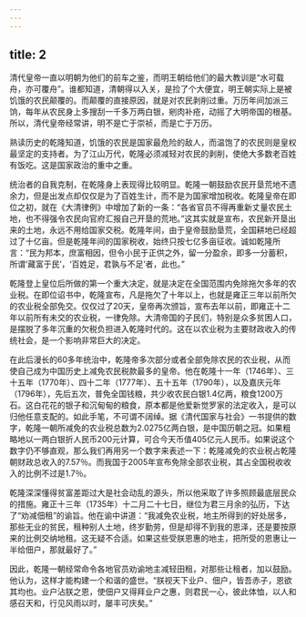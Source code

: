 ```yaml
---
---
---
```

title: 2
---



清代皇帝一直以明朝为他们的前车之鉴，而明王朝给他们的最大教训是“水可载舟，亦可覆舟”。谁都知道，清朝得以入关，是捡了个大便宜，明王朝实际上是被饥饿的农民颠覆的。而颠覆的直接原因，就是对农民剥削过重。万历年间加派三饷，每年从农民身上多搜刮一千多万两白银，剜肉补疮，动摇了大明帝国的根基。所以，清代皇帝经常讲，明不是亡于崇祯，而是亡于万历。

熟读历史的乾隆知道，饥饿的农民是国家最危险的敌人，而温饱了的农民则是皇权最坚定的支持者。为了江山万代，乾隆必须减轻对农民的剥削，使绝大多数老百姓有饭吃。这是国家政治的重中之重。

统治者的自我克制，在乾隆身上表现得比较明显。乾隆一朝鼓励农民开垦荒地不遗余力，但是出发点却仅仅是为了百姓生计，而不是为国家增加税收。乾隆皇帝在即位之初，就在《大清律例》中增加了新的一条：“各省官员不得再重新丈量农民土地，也不得强令农民向官府汇报自己开垦的荒地。”这其实就是宣布，农民新开垦出来的土地，永远不用给国家交税。乾隆年间，由于皇帝鼓励垦荒，全国耕地已经超过了十亿亩。但是乾隆年间的国家税收，始终只按七亿多亩征收。诚如乾隆所言：“民为邦本，庶富相因，但令小民于正供之外，留一分盈余，即多一分蓄积，所谓‘藏富于民’，‘百姓足，君孰与不足’者，此也。”

乾隆登上皇位后所做的第一个重大决定，就是决定在全国范围内免除拖欠多年的农业税。在即位诏书中，乾隆宣布，凡是拖欠了十年以上，也就是雍正三年以前所欠的农业税全部免交。仅仅过了20天，皇帝再次颁旨，宣布去年以前，即雍正十二年以前所有未交的农业税，一律免除。大清帝国的子民们，特别是众多贫困人口，是摆脱了多年沉重的欠税负担进入乾隆时代的。这在以农业税为主要财政收入的传统社会，是一个影响非常巨大的决定。

在此后漫长的60多年统治中，乾隆帝多次部分或者全部免除农民的农业税，从而使自己成为中国历史上减免农民税款最多的皇帝。他在乾隆十一年（1746年）、三十五年（1770年）、四十二年（1777年）、五十五年（1790年），以及嘉庆元年（1796年），先后五次，普免全国钱粮，共少收农民白银1.4亿两，粮食1200万石。这白花花的银子和沉甸甸的粮食，原本都是他爱新觉罗家的法定收入，是可以归他任意支配的。如此手笔，不可谓不阔绰。据《清代国家与社会》一书提供的数字，乾隆一朝所减免的农业税总数为2.0275亿两白银，是中国历朝之冠。如果粗略地以一两白银折人民币200元计算，可合今天币值405亿元人民币。如果说这个数字仍不够直观，那么我们再用另一个数字来表述一下：乾隆减免的农业税占乾隆朝财政总收入的7.57％。而我国于2005年宣布免除全部农业税，其占全国税收收入的比例不过是1.7％。

乾隆深深懂得贫富差距过大是社会动乱的源头，所以他采取了许多照顾最底层民众的措施。雍正十三年（1735年）十二月二十七日，继位为君三月余的弘历，下达了“劝减佃租”的谕旨。他在谕中讲道：“我减免农业税，地主所得到的好处居多，那些无业的贫民，租种别人土地，终岁勤劳，但是却得不到我的恩泽，还是要按原来的比例交纳地租。这无疑不合适。如果这些受朕恩惠的地主，把所受的恩惠让一半给佃户，那就最好了。”

因此，乾隆一朝经常命令各地官员劝谕地主减轻田租，对那些让租者，加以鼓励。他认为，这样才能构建一个和谐的盛世。“朕视天下业户、佃户，皆吾赤子，恩欲其均也。业户沾朕之恩，使佃户又得拜业户之惠，则君民一心，彼此体恤，以人和感召天和，行见风雨以时，屡丰可庆矣。”